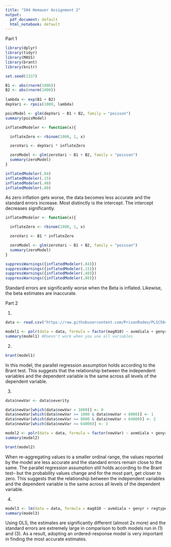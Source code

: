 ```yaml
---
title: "504 Hemauer Assignment 2"
output:
  pdf_document: default
  html_notebook: default
---
```


Part 1 

```r

library(dplyr)
library(tidyr)
library(MASS)
library(brant)
library(knitr)

set.seed(1337)

B1 <- abs(rnorm(1000))
B2 <- abs(rnorm(1000))
  
lambda <- exp(B1 + B2)
depVari <- rpois(1000, lambda)

poisModel <- glm(depVari ~ B1 + B2, family = "poisson") 
summary(poisModel)

```


```r

inflatedModeler <- function(x){

  inflateZero <- rbinom(1000, 1, x)

  zeroVari <- depVari * inflateZero

  zeroModel <- glm(zeroVari ~ B1 + B2, family = "poisson")
  summary(zeroModel)
}

inflatedModeler(.04)
inflatedModeler(.15)
inflatedModeler(.40)
inflatedModeler(.80)

```

As zero inflation gets worse, the data becomes less accurate and the standard errors increase. Most distinctly is the intercept. The intercept decreases significantly.


```r

inflatedModeler <- function(x){

  inflateZero <- rbinom(1000, 1, x)

  zeroVari <- B1 * inflateZero

  zeroModel <- glm(zeroVari ~ B1 + B2, family = "poisson")
  summary(zeroModel)
}

suppressWarnings({inflatedModeler(.04)})
suppressWarnings({inflatedModeler(.15)})
suppressWarnings({inflatedModeler(.40)})
suppressWarnings({inflatedModeler(.80)})

```

Standard errors are significantly worse when the Beta is inflated. Likewise, the beta estimates are inaccurate.

Part 2

1.

```r

data <- read.csv("https://raw.githubusercontent.com/PrisonRodeo/PLSC504-2023-git/main/Exercises/PLSC504-2023-ExerciseTwo.csv")

model1 <- polr(data = data, formula = factor(mag010) ~ avmdiala + genyr + regtype + marg + coldwar, Hess = TRUE)
summary(model1) #Doesn't work when you use all variables

```

2.

```r

brant(model1)

```

In this model, the parallel regression assumption holds according to the Brant test. This suggests that the relationship between the independent variables and the dependent variable is the same across all levels of the dependent variable.

3.

```r

data$newVar <- data$severity

data$newVar[which(data$newVar < 1000)] <- 0
data$newVar[which(data$newVar >= 1000 & data$newVar < 8000)] <- 1
data$newVar[which(data$newVar >= 8000 & data$newVar < 64000)] <- 2
data$newVar[which(data$newVar >= 64000)] <- 3

model2 <- polr(data = data, formula = factor(newVar) ~ avmdiala + genyr + regtype + marg + coldwar, Hess = TRUE)
summary(model2)

brant(model2)

```

When re-aggregating values to a smaller ordinal range, the values reported by the model are less accurate and the standard errors remain close to the same. The parallel regression assumption still holds according to the Brant test-- but the probability values change and for the most part, get closer to zero. This suggests that the relationship between the independent variables and the dependent variable is the same across all levels of the dependent variable.

4.

```r

model3 <- lm(data = data, formula = mag010 ~ avmdiala + genyr + regtype + marg + coldwar)
summary(model3)

```

Using OLS, the estimates are significantly different (almost 2x more) and the standard errors are extremely large in comparison to both models run in (1) and (3). As a result, adopting an ordered-response model is very important in finding the most accurate estimates.
